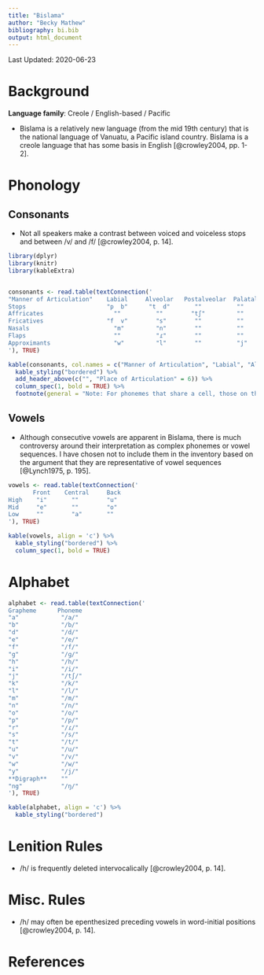 ```yaml
---
title: "Bislama"
author: "Becky Mathew"
bibliography: bi.bib
output: html_document
---
```


Last Updated: 2020-06-23

# Background

**Language family**: Creole / English-based / Pacific

* Bislama is a relatively new language (from the mid 19th century) that is the national language of Vanuatu, a Pacific island country. Bislama is a creole language that has some basis in English [@crowley2004, pp. 1-2].

# Phonology

## Consonants

* Not all speakers make a contrast between voiced and voiceless stops and between /v/ and /f/ [@crowley2004, p. 14].

```r

library(dplyr)
library(knitr)
library(kableExtra)


consonants <- read.table(textConnection('
"Manner of Articulation"    Labial     Alveolar   Postalveolar  Palatal    Velar      Glottal
Stops                       "p  b"      "t  d"       ""          ""       "k  ɡ"        ""
Affricates                    ""          ""        "tʃ"         ""         ""          ""
Fricatives                  "f  v"        "s"        ""          ""         ""          "h"
Nasals                        "m"         "n"        ""          ""         "ŋ"         ""
Flaps                         ""          "ɾ"        ""          ""          ""         ""        
Approximants                  "w"         "l"        ""          "j"         ""         ""
'), TRUE)

kable(consonants, col.names = c("Manner of Articulation", "Labial", "Alveolar", "Postalveolar", "Palatal", "Velar", "Glottal"), align = 'c') %>%
  kable_styling("bordered") %>%
  add_header_above(c("", "Place of Articulation" = 6)) %>%
  column_spec(1, bold = TRUE) %>%
  footnote(general = "Note: For phonemes that share a cell, those on the left are voiceless and those on the right are voiced.", general_title = "")
```

## Vowels

* Although consecutive vowels are apparent in Bislama, there is much controversy around their interpretation as complex phonemes or vowel sequences. I have chosen not to include them in the inventory based on the argument that they are representative of vowel sequences [@Lynch1975, p. 195].

```r

vowels <- read.table(textConnection('
       Front    Central     Back
High    "i"       ""        "u"
Mid     "e"       ""        "o"
Low     ""        "a"       ""
'), TRUE)

kable(vowels, align = 'c') %>%
  kable_styling("bordered") %>%
  column_spec(1, bold = TRUE)
```

# Alphabet

```r

alphabet <- read.table(textConnection('
Grapheme      Phoneme
"a"            "/a/"
"b"            "/b/"
"d"            "/d/"
"e"            "/e/"
"f"            "/f/"
"g"            "/ɡ/"
"h"            "/h/"
"i"            "/i/"
"j"            "/tʃ/"
"k"            "/k/"
"l"            "/l/"
"m"            "/m/"
"n"            "/n/"
"o"            "/o/"
"p"            "/p/"
"r"            "/ɾ/"
"s"            "/s/"
"t"            "/t/"
"u"            "/u/"
"v"            "/v/"
"w"            "/w/"
"y"            "/j/"
**Digraph**    ""
"ng"           "/ŋ/"
'), TRUE)

kable(alphabet, align = 'c') %>%
  kable_styling("bordered")
```

# Lenition Rules

* /h/ is frequently deleted intervocalically [@crowley2004, p. 14].

# Misc. Rules

* /h/ may often be epenthesized preceding vowels in word-initial positions [@crowley2004, p. 14].

# References
